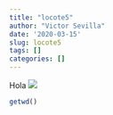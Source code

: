 ```yaml
---
title: "locote5"
author: "Victor Sevilla"
date: '2020-03-15'
slug: locote5
tags: []
categories: []
---
```



Hola
![](/post/2020-03-15-locote5_files/to![](/Sevilla/rsig/toldo.jpg)ldo.jpg)

```r
getwd()
```


